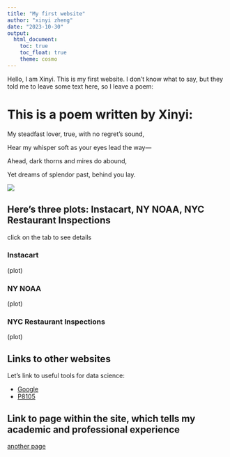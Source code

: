 ```yaml
---
title: "My first website"
author: "xinyi zheng"
date: "2023-10-30"
output: 
  html_document:
    toc: true
    toc_float: true
    theme: cosmo
---
```


Hello, I am Xinyi. This is my first website. I don’t know what to say, but they told me to leave some text here, so I leave a poem:

# This is a poem written by Xinyi:

My steadfast lover, true, with no regret's sound,

Hear my whisper soft as your eyes lead the way—

Ahead, dark thorns and mires do abound,

Yet dreams of splendor past, behind you lay.

![](image/yyye.png)

## Here's three plots: Instacart, NY NOAA, NYC Restaurant Inspections{.tabsets}
click on the tab to see details

### Instacart

(plot)

### NY NOAA

(plot)

### NYC Restaurant Inspections

(plot)


## Links to other websites

Let's link to useful tools for data science:

* [Google](https://www.google.com/)
* [P8105](https://p8105.com)

## Link to page within the site, which tells my academic and professional experience

[another page](about.html)






